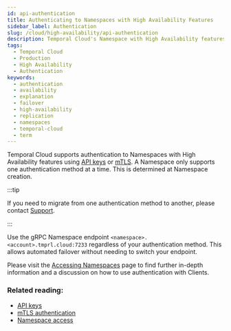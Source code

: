 ```yaml
---
id: api-authentication
title: Authenticating to Namespaces with High Availability Features
sidebar_label: Authentication
slug: /cloud/high-availability/api-authentication
description: Temporal Cloud's Namespace with High Availability features offers automated failover, synchronized data replication, and high availability for workloads requiring disaster-tolerant deployment and 99.99% uptime.
tags:
  - Temporal Cloud
  - Production
  - High Availability
  - Authentication
keywords:
  - authentication
  - availability
  - explanation
  - failover
  - high-availability
  - replication
  - namespaces
  - temporal-cloud
  - term
---
```


Temporal Cloud supports authentication to Namespaces with High Availability features using [API keys](/cloud/api-keys) or [mTLS](/cloud/certificates).
A Namespace only supports one authentication method at a time.
This is determined at Namespace creation.

:::tip

If you need to migrate from one authentication method to another, please contact [Support](https://support.temporal.io).

:::

Use the gRPC Namespace endpoint `<namespace>.<account>.tmprl.cloud:7233` regardless of your authentication method.
This allows automated failover without needing to switch your endpoint.

Please visit the [Accessing Namespaces](/cloud/namespaces#access-namespaces) page to find further in-depth information and a discussion on how to use authentication with Clients.

### Related reading:

- [API keys](/cloud/api-keys)
- [mTLS authentication](/cloud/certificates)
- [Namespace access](/cloud/namespaces#access-namespaces)
